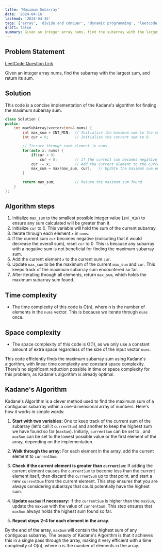 ```yaml
---
title: 'Maximum Subarray'
date: '2024-04-16'
lastmod: '2024-04-16'
tags: ['array', 'divide and conquer', 'dynamic programming', 'leetcode']
draft: false
summary: Given an integer array nums, find the subarray with the largest sum, and return its sum.
---
```


## Problem Statement
[LeetCode Question Link](https://leetcode.com/problems/maximum-subarray/description/)

Given an integer array nums, find the subarray with the largest sum, and return its sum.

<TOCInline toc={props.toc} exclude="Problem Statement" />


## Solution
This code is a concise implementation of the Kadane's algorithm for finding the maximum subarray sum.

```cpp
class Solution {
public:
    int maxSubArray(vector<int>& nums) {
        int max_sum = INT_MIN;  // Initialize the maximum sum to the smallest possible integer value.
        int cur = 0;            // Initialize the current sum to 0.

        // Iterate through each element in nums.
        for(auto x: nums) {
            if(cur < 0) 
                cur = 0;        // If the current sum becomes negative, reset it to 0.
            cur += x;           // Add the current element to the current sum.
            max_sum = max(max_sum, cur);   // Update the maximum sum encountered so far.
        }
        
        return max_sum;         // Return the maximum sum found.
    }
};
```

## Algorithm steps
1. Initialize `max_sum` to the smallest possible integer value (`INT_MIN`) to ensure any sum calculated will be greater than it.
2. Initialize `cur` to 0. This variable will hold the sum of the current subarray.
3. Iterate through each element `x` in `nums`.
4. If the current sum `cur` becomes negative (indicating that it would decrease the overall sum), reset `cur` to 0. This is because any subarray with a negative sum is not beneficial for finding the maximum subarray sum.
5. Add the current element `x` to the current sum `cur`.
6. Update `max_sum` to be the maximum of the current `max_sum` and `cur`. This keeps track of the maximum subarray sum encountered so far.
7. After iterating through all elements, return `max_sum`, which holds the maximum subarray sum found.

## Time complexity
- The time complexity of this code is O(n), where n is the number of elements in the `nums` vector. This is because we iterate through `nums` once.

## Space complexity
- The space complexity of this code is O(1), as we only use a constant amount of extra space regardless of the size of the input vector `nums`.

This code efficiently finds the maximum subarray sum using Kadane's algorithm, with linear time complexity and constant space complexity. There's no significant reduction possible in time or space complexity for this problem, as Kadane's algorithm is already optimal.

## Kadane's Algorithm

Kadane's Algorithm is a clever method used to find the maximum sum of a contiguous subarray within a one-dimensional array of numbers. Here's how it works in simple words:

1. **Start with two variables:** One to keep track of the current sum of the subarray (let's call it `currentSum`) and another to keep the highest sum we have found so far (`maxSum`). Initially, `currentSum` can be set to , and `maxSum` can be set to the lowest possible value or the first element of the array, depending on the implementation.

2. **Walk through the array:** For each element in the array, add the current element to `currentSum`.

3. **Check if the current element is greater than `currentSum`:** If adding the current element causes the `currentSum` to become less than the current element itself, then discard the `currentSum` up to that point, and start a new `currentSum` from the current element. This step ensures that you are always considering subarrays that could potentially have the highest sum.

4. **Update `maxSum` if necessary:** If the `currentSum` is higher than the `maxSum`, update the `maxSum` with the value of `currentSum`. This step ensures that `maxSum` always holds the highest sum found so far.

5. **Repeat steps 2-4 for each element in the array.**

By the end of the array, `maxSum` will contain the highest sum of any contiguous subarray. The beauty of Kadane's Algorithm is that it achieves this in a single pass through the array, making it very efficient with a time complexity of O(n), where n is the number of elements in the array.